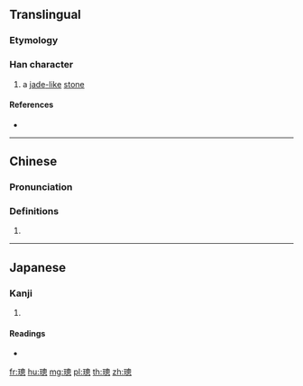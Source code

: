 {{character info/new}}
==Translingual==

===Etymology===
{{Han compound|玉|悤|c1=s|c2=p|t1=jade|ls=psc}}

===Han character===
{{Han char|rn=96|rad=玉|as=11|sn=15|four=16130|canj=MGHWP|ids=⿰⺩悤}}

# a [[jade]][[-like]] [[stone]]

====References====
* {{Han ref|kx=0740.240|dkj=21194|dj=1150.150|hdz=21135.080|uh=7481|ud=29825|bh=E6A6|bd=59046}}

----

==Chinese==
{{zh-forms}}

===Pronunciation===
{{zh-pron
|m=cōng
|c=cung1
|mc=
|oc=y
|ma=
|cat=n
}}

===Definitions===
{{zh-hanzi}}

# {{rfdef|lang=zh}}

----

==Japanese==

===Kanji===
{{ja-kanji|grade=|rs=玉11}}

# {{defn|lang=ja|sort=玉11}}

====Readings====
* {{ja-readings|on=[[そう]] (sō), [[す]] (su)|kun=|nanori=}}

[[fr:璁]]
[[hu:璁]]
[[mg:璁]]
[[pl:璁]]
[[th:璁]]
[[zh:璁]]